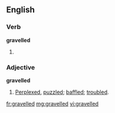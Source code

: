 ==English==

===Verb===
'''gravelled'''

# {{past of|[[gravel]]}}

===Adjective===
'''gravelled'''

# [[perplexed|Perplexed]], [[puzzled]]; [[baffled]]; [[troubled]].

[[fr:gravelled]]
[[mg:gravelled]]
[[vi:gravelled]]